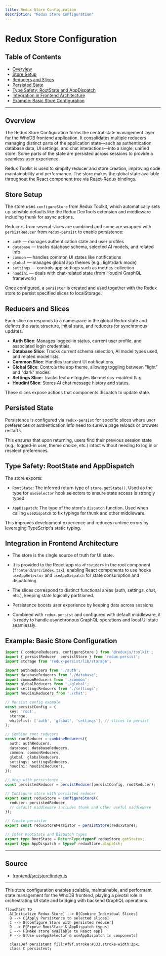 ```yaml
---
title: Redux Store Configuration
description: "Redux Store Configuration"
---
```

# Redux Store Configuration

## Table of Contents
- [Overview](#overview)
- [Store Setup](#store-setup)
- [Reducers and Slices](#reducers-and-slices)
- [Persisted State](#persisted-state)
- [Type Safety: RootState and AppDispatch](#type-safety-rootstate-and-appdispatch)
- [Integration in Frontend Architecture](#integration-in-frontend-architecture)
- [Example: Basic Store Configuration](#example-basic-store-configuration)

---

## Overview

The Redux Store Configuration forms the central state management layer for the WhoDB frontend application. It consolidates multiple reducers managing distinct parts of the application state—such as authentication, database data, UI settings, and chat interactions—into a single, unified store. Some parts of the state are persisted across sessions to provide a seamless user experience.

Redux Toolkit is used to simplify reducer and store creation, improving code maintainability and performance. The store makes the global state available throughout the React component tree via React-Redux bindings.

## Store Setup

The store uses `configureStore` from Redux Toolkit, which automatically sets up sensible defaults like the Redux DevTools extension and middleware including thunk for async actions.

Reducers from several slices are combined and some are wrapped with `persistReducer` from `redux-persist` to enable persistence:

- `auth` — manages authentication state and user profiles
- `database` — tracks database schema, selected AI models, and related info
- `common` — handles common UI states like notifications
- `global` — manages global app themes (e.g., light/dark mode)
- `settings` — controls app settings such as metrics collection
- `houdini` — deals with chat-related state (from Houdini GraphQL framework)

Once configured, a `persistor` is created and used together with the Redux store to persist specified slices to localStorage.

## Reducers and Slices

Each slice corresponds to a namespace in the global Redux state and defines the state structure, initial state, and reducers for synchronous updates.

- **Auth Slice**: Manages logged-in status, current user profile, and associated login credentials.
- **Database Slice**: Tracks current schema selection, AI model types used, and related model lists.
- **Common Slice**: Handles transient UI notifications.
- **Global Slice**: Controls the app theme, allowing toggling between "light" and "dark" modes.
- **Settings Slice**: Tracks feature toggles like metrics-enabled flag.
- **Houdini Slice**: Stores AI chat message history and states.

These slices expose actions that components dispatch to update state.

## Persisted State

Persistence is configured via `redux-persist` for specific slices where user preferences or authentication info need to survive page reloads or browser restarts.

This ensures that upon returning, users find their previous session state (e.g., logged-in user, theme choice, etc.) intact without needing to log in or reselect preferences.

## Type Safety: RootState and AppDispatch

The store exports:

- `RootState`: The inferred return type of `store.getState()`. Used as the type for `useSelector` hook selectors to ensure state access is strongly typed.

- `AppDispatch`: The type of the store's `dispatch` function. Used when calling `useDispatch` to fix typings for thunk and other middleware.

This improves development experience and reduces runtime errors by leveraging TypeScript's static typing.

## Integration in Frontend Architecture

- The store is the single source of truth for UI state.

- It is provided to the React app via `<Provider>` in the root component (`frontend/src/index.tsx`), enabling React components to use hooks `useAppSelector` and `useAppDispatch` for state consumption and dispatching.

- The slices correspond to distinct functional areas (auth, settings, chat, etc.), keeping state logically partitioned.

- Persistence boosts user experience by keeping data across sessions.

- Combined with `redux-persist` and configured with default middleware, it is ready to handle asynchronous GraphQL operations and local UI state seamlessly.

## Example: Basic Store Configuration

```ts
import { combineReducers, configureStore } from '@reduxjs/toolkit';
import { persistReducer, persistStore } from 'redux-persist';
import storage from 'redux-persist/lib/storage';

import authReducers from './auth';
import databaseReducers from './database';
import commonReducers from './common';
import globalReducers from './global';
import settingsReducers from './settings';
import houdiniReducers from './chat';

// Persist config example
const persistConfig = {
  key: 'root',
  storage,
  whitelist: ['auth', 'global', 'settings'], // slices to persist
};

// Combine root reducers
const rootReducer = combineReducers({
  auth: authReducers,
  database: databaseReducers,
  common: commonReducers,
  global: globalReducers,
  settings: settingsReducers,
  houdini: houdiniReducers,
});

// Wrap with persistence
const persistedReducer = persistReducer(persistConfig, rootReducer);

// Configure store with persisted reducer
export const reduxStore = configureStore({
  reducer: persistedReducer,
  // default middleware includes thunk and other useful middleware
});

// Create persistor
export const reduxStorePersistor = persistStore(reduxStore);

// Infer RootState and Dispatch types
export type RootState = ReturnType<typeof reduxStore.getState>;
export type AppDispatch = typeof reduxStore.dispatch;
```

---

## Source
- [frontend/src/store/index.ts](/frontend/src/store/index.ts)

---

This store configuration enables scalable, maintainable, and performant state management for the WhoDB frontend, playing a pivotal role in orchestrating UI state and bridging with backend GraphQL operations.

```mermaid
flowchart TD
  A[Initialize Redux Store] --> B[Combine Individual Slices]
  B --> C[Apply Persistence to selected slices]
  C --> D[Configure Store with persisted reducer]
  D --> E[Expose RootState & AppDispatch types]
  E --> F[Make store available to React app]
  F --> G[Use useAppSelector & useAppDispatch in components]

  classDef persistent fill:#f9f,stroke:#333,stroke-width:2px;
  class C persistent;
```